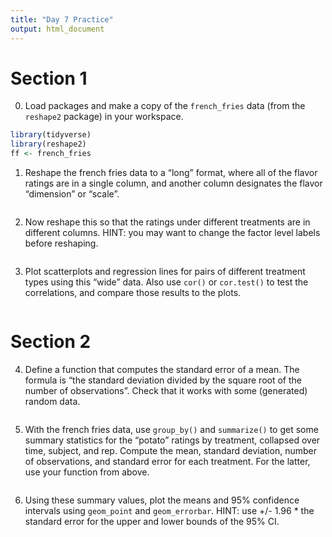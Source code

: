 ```yaml
---
title: "Day 7 Practice"
output: html_document
---
```



# Section 1

0. Load packages and make a copy of the `french_fries` data (from the `reshape2` package) in your workspace.

```r
library(tidyverse)
library(reshape2)
ff <- french_fries

```

1. Reshape the french fries data to a "long" format, where all of the flavor ratings are in a single column, and another column designates the flavor "dimension" or "scale".

```r

```


2. Now reshape this so that the ratings under different treatments are in different columns. HINT: you may want to change the factor level labels before reshaping.

```r

```


3. Plot scatterplots and regression lines for pairs of different treatment types using this "wide" data. Also use `cor()` or `cor.test()` to test the correlations, and compare those results to the plots.

```r

```


# Section 2

4. Define a function that computes the standard error of a mean. The formula is "the standard deviation divided by the square root of the number of observations". Check that it works with some (generated) random data. 

```r

```


5. With the french fries data, use `group_by()` and `summarize()` to get some summary statistics for the "potato" ratings by treatment, collapsed over time, subject, and rep.  Compute the mean, standard deviation, number of observations, and standard error for each treatment. For the latter, use your function from above.

```r

```


6. Using these summary values, plot the means and 95% confidence intervals using `geom_point` and `geom_errorbar`. HINT: use +/- 1.96 * the standard error for the upper and lower bounds of the 95% CI.

```r

```



